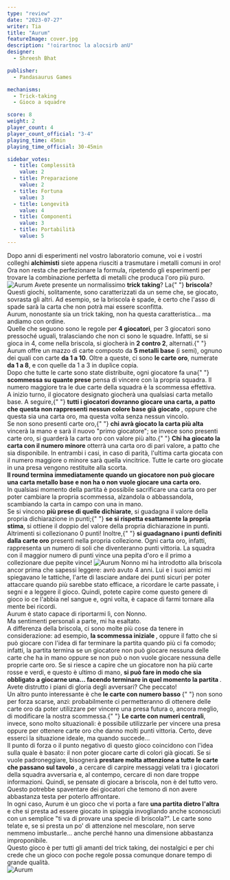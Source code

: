 ```yaml
---
type: "review"
date: "2023-07-27"
writer: Tia
title: "Aurum"
featureImage: cover.jpg
description: "!oirartnoc la alocsirb anU"
designer:
  - Shreesh Bhat

publisher:
  - Pandasaurus Games

mechanisms:
  - Trick-taking
  - Gioco a squadre

score: 8
weight: 2
player_count: 4
player_count_official: "3-4"
playing_time: 45min
playing_time_official: 30-45min

sidebar_votes:
  - title: Complessità
    value: 2
  - title: Preparazione
    value: 2
  - title: Fortuna
    value: 3
  - title: Longevità
    value: 4
  - title: Componenti
    value: 3
  - title: Portabilità
    value: 5
---
```


<Setting>
  Dopo anni di esperimenti nel vostro laboratorio comune, voi e i vostri
  colleghi <strong>alchimisti</strong> siete appena riusciti a trasmutare i
  metalli comuni in oro! Ora non resta che perfezionare la formula, ripetendo
  gli esperimenti per trovare la combinazione perfetta di metalli che produca
  l'oro più puro.
</Setting>

<img src="./game1.jpg" alt="Aurum" />

<Rules>
  Avete presente un normalissimo <strong>trick taking</strong>? La{" "}
  <strong>briscola</strong>? Questi giochi, solitamente, sono caratterizzati da
  un seme che, se giocato, sovrasta gli altri. Ad esempio, se la briscola è
  spade, è certo che l'asso di spade sarà la carta che non potrà mai essere
  sconfitta. <br />
  Aurum, nonostante sia un trick taking, non ha questa caratteristica… ma andiamo
  con ordine.
  <br />
  Quelle che seguono sono le regole per <strong>4 giocatori</strong>, per 3 giocatori
  sono pressoché uguali, tralasciando che non ci sono le squadre. Infatti, se si
  gioca in 4, come nella briscola, si giocherà in <strong>2 contro 2</strong>, alternati.{" "}
  <br />
  Aurum offre un mazzo di carte composto da <strong>5 metalli base</strong> (i
  semi), ognuno dei quali con carte <strong>da 1 a 10</strong>. Oltre a queste,
  ci sono <strong>le carte oro</strong>, numerate <strong>da 1 a 8</strong>, e
  con quelle da 1 a 3 in duplice copia.
  <br />
  Dopo che tutte le carte sono state distribuite, ogni giocatore fa una{" "}
  <strong>scommessa su quante prese</strong> pensa di vincere con la propria
  squadra. Il numero maggiore tra le due carte della squadra è la scommessa
  effettiva. <br />A inizio turno, il giocatore designato giocherà una qualsiasi
  carta metallo base. A seguire,{" "}
  <strong>
    tutti i giocatori dovranno giocare una carta, a patto che questa non
    rappresenti nessun colore base già giocato
  </strong>
  , oppure che questa sia una carta oro, ma questa volta senza nessun vincolo. <br />
  Se non sono presenti carte oro,{" "}
  <strong>chi avrà giocato la carta più alta</strong> vincerà la mano e sarà il
  nuovo "primo giocatore"; se invece sono presenti carte oro, si guarderà la
  carta oro con valore più alto.{" "}
  <strong>Chi ha giocato la carta con il numero minore</strong> otterrà una
  carta oro di pari valore, a patto che sia disponibile. In entrambi i casi, in
  caso di parità, l'ultima carta giocata con il numero maggiore o minore sarà
  quella vincitrice. Tutte le carte oro giocate in una presa vengono restituite
  alla scorta.
  <br />
  <strong>
    Il round termina immediatamente quando un giocatore non può giocare una
    carta metallo base e non ha o non vuole giocare una carta oro.
  </strong>
  <br />
  In qualsiasi momento della partita è possibile sacrificare una carta oro per
  poter cambiare la propria scommessa, alzandola o abbassandola, scambiando la
  carta in campo con una in mano.
  <br />
  Se si vincono <strong>più prese di quelle dichiarate</strong>, si guadagna il
  valore della propria dichiarazione in punti;{" "}
  <strong>se si rispetta esattamente la propria stima</strong>, si ottiene il
  doppio del valore della propria dichiarazione in punti. Altrimenti si
  collezionano 0 punti! Inoltre,{" "}
  <strong>si guadagnano i punti definiti dalla carte oro</strong> presenti nella
  propria collezione. Ogni carta oro, infatti, rappresenta un numero di soli che
  diventeranno punti vittoria. La squadra con il maggior numero di punti vince
  una pepita d'oro e il primo a collezionare due pepite vince!
</Rules>

<img src="./game2.jpg" alt="Aurum" />

<Feedback>
  Nonno mi ha introdotto alla briscola ancor prima che sapessi leggere: avrò
  avuto 4 anni. Lui e i suoi amici mi spiegavano le tattiche, l'arte di lasciare
  andare dei punti sicuri per poter attaccare quando più sarebbe stato efficace,
  a ricordare le carte passate, i segni e a leggere il gioco. Quindi, potete
  capire come questo genere di gioco io ce l'abbia nel sangue e, ogni volta, è
  capace di farmi tornare alla mente bei ricordi. <br />
  Aurum è stato capace di riportarmi lì, con Nonno.
  <br />
  Ma sentimenti personali a parte, mi ha esaltato. <br />A differenza della briscola,
  ci sono molte più cose da tenere in considerazione: ad esempio, <strong>
    la scommessa iniziale
  </strong>, oppure il fatto che si può giocare con l'idea di far terminare la partita
  quando più ci fa comodo; infatti, la partita termina se un giocatore non può giocare
  nessuna delle carte che ha in mano oppure se non può o non vuole giocare nessuna
  delle proprie carte oro. Se si riesce a capire che un giocatore non ha più carte
  rosse e verdi, e questo è ultimo di mano, <strong>
    si può fare in modo che sia obbligato a giocarne una… facendo terminare in
    quel momento la partita
  </strong>
  . Avete distrutto i piani di gloria degli avversari? Che peccato!
  <br />
  Un altro punto interessante è che <strong>
    le carte con numero basso
  </strong>{" "}
  non sono per forza scarse, anzi: probabilmente ci permetteranno di ottenere
  delle carte oro da poter utilizzare per vincere una presa futura o, ancora
  meglio, di modificare la nostra scommessa.{" "}
  <strong>Le carte con numeri centrali</strong>, invece, sono molto
  situazionali: è possibile utilizzarle per vincere una presa oppure per
  ottenere carte oro che danno molti punti vittoria. Certo, deve esserci la
  situazione ideale, ma quando succede… <br />
  Il punto di forza o il punto negativo di questo gioco coincidono con l'idea sulla
  quale è basato: il non poter giocare carte di colori già giocati. Se si vuole padroneggiare,
  bisognerà <strong>
    prestare molta attenzione a tutte le carte che passano sul tavolo
  </strong>, a cercare di carpire messaggi velati tra i giocatori della squadra avversaria
  e, al contempo, cercare di non dare troppe informazioni. Quindi, se pensate di
  giocare a briscola, non è del tutto vero. Questo potrebbe spaventare dei giocatori
  che temono di non avere abbastanza testa per poterlo affrontare.
  <br />
  In ogni caso, Aurum è un gioco che vi porta a fare <strong>
    una partita dietro l'altra
  </strong> e che si presta ad essere giocato in spiaggia invogliando anche sconosciuti
  con un semplice "ti va di provare una specie di briscola?". Le carte sono telate
  e, se si presta un po' di attenzione nel mescolare, non serve nemmeno imbustarle…
  anche perché hanno una dimensione abbastanza improponibile. <br />
  Questo gioco è per tutti gli amanti del trick taking, dei nostalgici e per chi
  crede che un gioco con poche regole possa comunque donare tempo di grande
  qualità. <br />
</Feedback>

<img src="./game3.jpg" alt="Aurum" />

<RandomLink
  title="Aurum"
  link="https://pandasaurusgames.com/collections/shop/products/aurum"
/>

